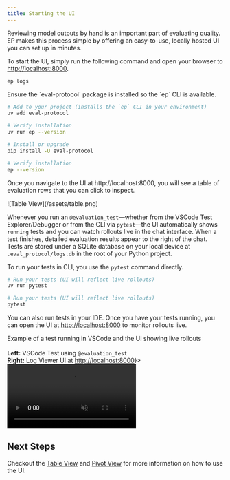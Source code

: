 ```yaml
---
title: Starting the UI
---
```


Reviewing model outputs by hand is an important part of evaluating quality. EP
makes this process simple by offering an easy-to-use, locally hosted UI you can
set up in minutes.

To start the UI, simply run the following command and open your browser to [http://localhost:8000](http://localhost:8000).

```bash CLI
ep logs
```

<Note>
Ensure the `eval-protocol` package is installed so the `ep` CLI is available.

<Tabs>
  <Tab title="uv">

```bash
# Add to your project (installs the `ep` CLI in your environment)
uv add eval-protocol

# Verify installation
uv run ep --version
```

  </Tab>
  <Tab title="pip">

```bash
# Install or upgrade
pip install -U eval-protocol

# Verify installation
ep --version
```

  </Tab>
</Tabs>
</Note>

Once you navigate to the UI at http://localhost:8000, you will see a table of
evaluation rows that you can click to inspect.

<Frame caption="First look at the UI">
![Table View](/assets/table.png)
</Frame>

Whenever you run an `@evaluation_test`—whether from the VSCode Test
Explorer/Debugger or from the CLI via `pytest`—the UI automatically shows
`running` tests and you can watch rollouts live in the chat interface. When a
test finishes, detailed evaluation results appear to the right of the chat.
Tests are stored under a SQLite database on your local device at
`.eval_protocol/logs.db` in the root of your Python project.

To run your tests in CLI, you use the `pytest` command directly.

<Tabs>
  <Tab title="Run with uv virtual environment">

```bash
# Run your tests (UI will reflect live rollouts)
uv run pytest
```

  </Tab>
  <Tab title="Run with your current Python environment">

```bash
# Run your tests (UI will reflect live rollouts)
pytest
```

  </Tab>
</Tabs>


You can also run tests in your IDE. Once you have your tests running, you can
open the UI at [http://localhost:8000](http://localhost:8000) to monitor
rollouts live.

<Frame caption={<span>Example of a test running in VSCode and the UI showing live rollouts<br/><br/><b>Left:</b> VSCode Test using <code>@evaluation_test</code><br/><b>Right:</b> Log Viewer UI at <a href="http://localhost:8000">http://localhost:8000</a></span>}>
<video
  autoPlay
  muted
  loop
  controls
  playsInline
  className="w-full aspect-video rounded-xl"
  src="https://storage.googleapis.com/fireworks-public/eval-protocol/videos/log-viewer-2.webm"
></video>
</Frame>

## Next Steps

Checkout the [Table View](/tutorial/ui/table) and [Pivot View](/tutorial/ui/pivot) for
more information on how to use the UI.
